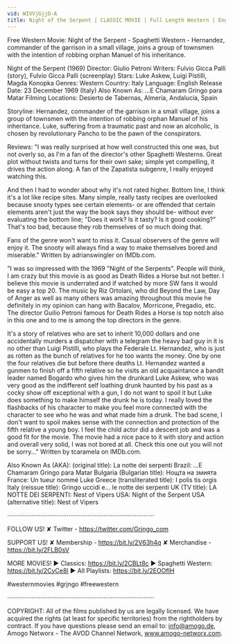 ```yaml
---
vid: WIVVjGjjO-A
title: Night of the Serpent | CLASSIC MOVIE | Full Length Western | English | Old Cowboy Movie
---
```


Free Western Movie: Night of the Serpent - Spaghetti Western - Hernandez, commander of the garrison in a small village, joins a group of townsmen with the intention of robbing orphan Manuel of his inheritance.

Night of the Serpent (1969)
Director: Giulio Petroni
Writers: Fulvio Gicca Palli (story), Fulvio Gicca Palli (screenplay) 
Stars: Luke Askew, Luigi Pistilli, Magda Konopka
Genres: Western 
Country: Italy
Language: English
Release Date: 23 December 1969 (Italy)
Also Known As: ...E Chamaram Gringo para Matar 
Filming Locations: Desierto de Tabernas, Almería, Andalucía, Spain

Storyline:
Hernandez, commander of the garrison in a small village, joins a group of townsmen with the intention of robbing orphan Manuel of his inheritance. Luke, suffering from a traumatic past and now an alcoholic, is chosen by revolutionary Pancho to be the pawn of the conspirators.

Reviews:
"I was really surprised at how well constructed this one was, but not overly so, as I'm a fan of the director's other Spaghetti Westerns. Great plot without twists and turns for their own sake; simple yet compelling, it drives the action along. A fan of the Zapatista subgenre, I really enjoyed watching this.

And then I had to wonder about why it's not rated higher. Bottom line, I think it's a lot like recipe sites. Many simple, really tasty recipes are overlooked because snooty types see certain elements- or are offended that certain elements aren't just the way the book says they should be- without ever evaluating the bottom line; "Does it work? Is it tasty? Is it good cooking?" That's too bad, because they rob themselves of so much doing that.

Fans of the genre won't want to miss it. Casual observers of the genre will enjoy it. The snooty will always find a way to make themselves bored and miserable." Written by adrianswingler on IMDb.com.

"I was so impressed with the 1969 "Night of the Serpents". People will think, I am crazy but this movie is as good as Death Rides a Horse but not better. I believe this movie is underrated and if watched by more SW fans it would be easy a top 20. The music by Riz Ortolani, who did Beyond the Law, Day of Anger as well as many others was amazing throughout this movie he definitely in my opinion can hang with Bacalov, Morricone, Pregadio, etc. The director Guilio Petroni famous for Death Rides a Horse is top notch also in this one and to me is among the top directors in the genre.

It's a story of relatives who are set to inherit 10,000 dollars and one accidentally murders a dispatcher with a telegram the heavy bad guy in it is no other than Luigi Pistilli, who plays the Federale Lt. Hernandez, who is just as rotten as the bunch of relatives for he too wants the money. One by one the four relatives die but before there deaths Lt. Hernandez wanted a gunmen to finish off a fifth relative so he visits an old acquaintance a bandit leader named Bogardo who gives him the drunkard Luke Askew, who was very good as the indifferent self loathing drunk haunted by his past as a cocky show off exceptional with a gun, I do not want to spoil it but Luke does something to make himself the drunk he is today. I really loved the flashbacks of his character to make you feel more connected with the character to see who he was and what made him a drunk. The bad scene, I don't want to spoil makes sense with the connection and protection of the fifth relative a young boy. I feel the child actor did a descent job and was a good fit for the movie. The movie had a nice pace to it with story and action and overall very solid, I was not bored at all. Check this one out you will not be sorry..." Written by tcaramela on IMDb.com.

Also Known As (AKA):
(original title): La notte dei serpenti
Brazil: ...E Chamaram Gringo para Matar
Bulgaria (Bulgarian title): Нощта на змията
France: Un tueur nommé Luke
Greece (transliterated title): I polis tis orgis
Italy (reissue title): Gringo uccidi e... le notte dei serpenti
UK (TV title): LA NOTTE DEI SERPENTI: Nest of Vipers
USA: Night of the Serpent
USA (alternative title): Nest of Vipers

····················································································

FOLLOW US!
✘ Twitter - https://twitter.com/Grjngo_com

SUPPORT US!
✘ Membership - https://bit.ly/2V63h4q
✘ Merchandise - https://bit.ly/2FLB0sV

MORE MOVIES! 
► Classics: https://bit.ly/2CBLt8c 
► Spaghetti Western: https://bit.ly/2CyCe8I 
► All Playlists: https://bit.ly/2EOOfIH 

#westernmovies #grjngo #freewestern

····················································································

COPYRIGHT: All of the films published by us are legally licensed. We have acquired the rights (at least for specific territories) from the rightholders by contract. If you have questions please send an email to: info@amogo.de, Amogo Networx - The AVOD Channel Network, www.amogo-networx.com.